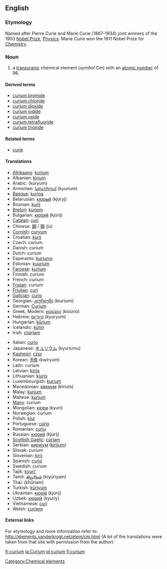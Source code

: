 {{See|Curium}}
==English==
{{elements|Cm|americium|Am|berkelium|Bk}}
===Etymology===
Named after Pierre Curie and Marie Curie (1867-1934) joint winners of the 1903 [[Nobel Prize]], [[Physics]]. Marie Curie won the 1911 Nobel Prize for [[Chemistry]].
=== Noun ===
{{en-noun-unc}}
{{wikipedia}}

# a [[transuranic]] chemical element (''symbol'' Cm) with an [[atomic number]] of 96.

====Derived terms====
*[[curium bromide]]
*[[curium chloride]]
*[[curium dioxide]]
*[[curium iodide]]
*[[curium oxide]]
*[[curium tetrafluoride]]
*[[curium trioxide]]

====Related terms====
*[[curie]]

==== Translations ====
{{top}}
*[[Afrikaans]]: [[kurium]]
*Albanian: [[kirium]]
*Arabic: {{ARchar|[[كوريوم]]}} (kúryum) {{m}}
*Armenian: [[կյուրիում]] (kyurium)
*[[Basque]]: [[kurioa]]
*Belarusian: [[кюрый]] (kjúryj) {{m}}
*Bosnian: [[kurij]]
*[[Breton]]: [[kuriom]]
*Bulgarian: [[кюрий]] (kjúrij) {{m}}
*[[Catalan]]: [[curi]]
*Chinese: [[鋦]] / [[锔]] (jú)
*[[Cornish]]: [[curyum]]
*Croatian: [[kurij]]
*Czech: curium
*Danish: curium
*Dutch: curium {{n}}
*Esperanto: [[kuriumo]]
*Estonian: [[kuurium]]
*[[Faroese]]: [[kurium]]
*Finnish: curium
*French: curium {{m}}
*[[Frisian]]: curium
*[[Friulian]]: [[curi]]
*[[Galician]]: [[curio]]
*Georgian: [[კიურიუმი]] (kiuriumi)
*German: [[Curium]] {{n}}
*Greek, Modern: [[κιούριο]] (kioúrio) {{n}}
*Hebrew: [[קיוריום]] (kyuryum)
*Hungarian: [[kűrium]]
*Icelandic: [[kúrín]]
*Irish: [[ciúiriam]]
{{mid}}
*Italian: [[curio#Italian|curio]] {{m}}
*Japanese: [[キュリウム]] (kyuriumu)
*[[Kashmiri]]: [[czur]]
*Korean: [[퀴륨]] (kwiryum)
*Latin: curium
*Latvian: [[kirijs]]
*Lithuanian: [[kiuris]]
*Luxembourgish: [[kurium]]
*Macedonian: [[кириум]] (kírium) {{m}}
*Malay: [[kurium]]
*Maltese: [[kurjum]]
*[[Manx]]: curium
*Mongolian: [[кюри]] (kyuri)
*Norwegian: curium
*Polish: [[kiur]] {{m}}
*Portuguese: [[cúrio]] {{m}}
*Romanian: [[curiu]] {{n}}
*Russian: [[кюрий]] (kjúrij) {{m}}
*[[Scottish Gaelic]]: [[cùriam]]
*Serbian: [[кириjум]] ([[kirijum]]) {{m}}
*Slovak: curium
*Slovenian: [[kirij]]
*Spanish: [[curio#Spanish|curio]] {{m}}
*Swedish: curium
*Tajik: [[kyuri']]
*Tamil: [[கியூரியம்]] (kiyūriyam)
*Thai: {{THchar|[[คูเรียม]]}} (khūriam)
*Turkish: [[küriyum]]
*Ukrainian: [[кюрiй]] (kjúrij) {{m}}
*Uzbek: [[кюрий]] (kyuriy)
*Vietnamese: [[curi]]
*Welsh: [[curiwm]]
{{bottom}}

====External links====
For etymology and more information refer to:
http://elements.vanderkrogt.net/elem/cm.html
(A lot of the translations were taken from that site with permission from the author)

[[Category:Chemical elements]]

[[fr:curium]]
[[la:Curium]]
[[pl:curium]]
[[fi:curium]]